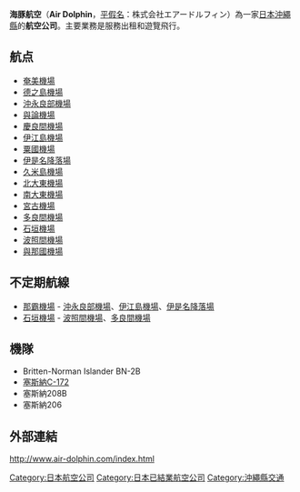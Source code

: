 '''海豚航空'''（'''Air Dolphin'''，[[平假名|平假名]]：株式会社エアードルフィン）為一家[[日本|日本]][[沖繩縣|沖繩縣]]的'''航空公司'''。主要業務是服務出租和遊覽飛行。

== 航点 ==
* [[奄美機場|奄美機場]]
* [[德之島機場|德之島機場]]
* [[沖永良部機場|沖永良部機場]]
* [[與論機場|與論機場]]
* [[慶良間機場|慶良間機場]]
* [[伊江島機場|伊江島機場]]
* [[粟國機場|粟國機場]]
* [[伊是名降落場|伊是名降落場]]
* [[久米島機場|久米島機場]]
* [[北大東機場|北大東機場]]
* [[南大東機場|南大東機場]]
* [[宮古機場|宮古機場]]
* [[多良間機場|多良間機場]]
* [[石垣機場|石垣機場]]
* [[波照間機場|波照間機場]]
* [[與那國機場|與那國機場]]

== 不定期航線 ==
*[[那霸機場|那霸機場]] - [[沖永良部機場|沖永良部機場]]、[[伊江島機場|伊江島機場]]、[[伊是名降落場|伊是名降落場]]
*[[石垣機場|石垣機場]] - [[波照間機場|波照間機場]]、[[多良間機場|多良間機場]]

== 機隊 ==
*Britten-Norman Islander BN-2B
*[[塞斯納C-172|塞斯納C-172]]
*塞斯納208B
*塞斯納206

== 外部連結 ==
http://www.air-dolphin.com/index.html {{Wayback|url=http://www.air-dolphin.com/index.html |date=20190131195541 }}

{{日本航空公司}}

[[Category:日本航空公司|Category:日本航空公司]]
[[Category:日本已結業航空公司|Category:日本已結業航空公司]]
[[Category:沖繩縣交通|Category:沖繩縣交通]]